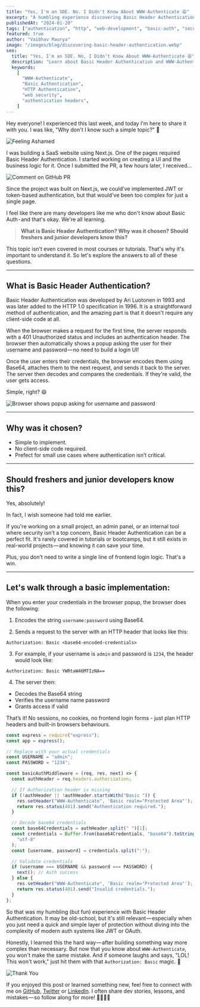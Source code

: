 ```yaml
---
title: "Yes, I'm an SDE. No. I Didn't Know About WWW-Authenticate 😩"
excerpt: "A humbling experience discovering Basic Header Authentication - the simple HTTP auth method that doesn't require any client-side code. Learn why every developer should know about WWW-Authenticate header."
publishedAt: "2024-01-20"
tags: ["authentication", "http", "web-development", "basic-auth", "security"]
featured: true
author: "Vaibhav Maurya"
image: "/images/blog/discovering-basic-header-authentication.webp"
seo:
  title: "Yes, I'm an SDE. No, I Didn't Know About WWW-Authenticate 😩"
  description: "Learn about Basic Header Authentication and WWW-Authenticate header - the simple HTTP auth method that doesn't require client-side code"
  keywords:
    [
      "WWW-Authenticate",
      "Basic Authentication",
      "HTTP Authentication",
      "web security",
      "authentication headers",
    ]
---
```


Hey everyone! I experienced this last week, and today I'm here to share it with you. I was like, "Why don't I know such a simple topic?" 🤯

![Feeling Ashamed](https://media2.dev.to/dynamic/image/width=800%2Cheight=%2Cfit=scale-down%2Cgravity=auto%2Cformat=auto/https%3A%2F%2Fdev-to-uploads.s3.amazonaws.com%2Fuploads%2Farticles%2Fedm4x461ra50an8my5zj.gif)

I was building a SaaS website using Next.js. One of the pages required Basic Header Authentication. I started working on creating a UI and the business logic for it. Once I submitted the PR, a few hours later, I received…

![Comment on GitHub PR](https://dev-to-uploads.s3.amazonaws.com/uploads/articles/b9wzxtz8h1eu0grpgv2h.png)

Since the project was built on Next.js, we could've implemented JWT or token-based authentication, but that would've been too complex for just a single page.

I feel like there are many developers like me who don't know about Basic Auth - and that's okay. We're all learning.

> **What is Basic Header Authentication? Why was it chosen? Should freshers and junior developers know this?**

This topic isn't even covered in most courses or tutorials. That's why it's important to understand it. So let's explore the answers to all of these questions.

---

## What is Basic Header Authentication?

Basic Header Authentication was developed by Ari Luotonen in 1993 and was later added to the HTTP 1.0 specification in 1996. It is a straightforward method of authentication, and the amazing part is that it doesn't require any client-side code at all.

When the browser makes a request for the first time, the server responds with a 401 Unauthorized status and includes an authentication header. The browser then automatically shows a popup asking the user for their username and password — no need to build a login UI!

Once the user enters their credentials, the browser encodes them using Base64, attaches them to the next request, and sends it back to the server. The server then decodes and compares the credentials. If they're valid, the user gets access.

Simple, right? 😄

![Browser shows popup asking for username and password](https://dev-to-uploads.s3.amazonaws.com/uploads/articles/er4ychr3msevmplrgktu.png)

---

## Why was it chosen?

- Simple to implement.
- No client-side code required.
- Prefect for small use cases where authentication isn’t critical.

---

## Should freshers and junior developers know this?

Yes, absolutely!

In fact, I wish someone had told me earlier.

If you're working on a small project, an admin panel, or an internal tool where security isn't a top concern, Basic Header Authentication can be a perfect fit. It's rarely covered in tutorials or bootcamps, but it still exists in real-world projects — and knowing it can save your time.

Plus, you don't need to write a single line of frontend login logic. That's a win.

---

## Let's walk through a basic implementation:

When you enter your credentials in the browser popup, the browser does the following:

1. Encodes the string `username:password` using Base64.

2. Sends a request to the server with an HTTP header that looks like this:

```
Authorization: Basic <base64-encoded-credentials>
```

3. For example, if your username is `admin` and password is `1234`, the header would look like:

```
Authorization: Basic YWRtaW46MTIzNA==
```

4. The server then:

- Decodes the Base64 string
- Verifies the username name password
- Grants access if valid

That’s it! No sessions, no cookies, no frontend login forms - just plan HTTP headers and built-in browsers behaviours.

```javascript
const express = require("express");
const app = express();

// Replace with your actual credentials
const USERNAME = "admin";
const PASSWORD = "1234";

const basicAuthMiddleware = (req, res, next) => {
  const authHeader = req.headers.authorization;

  // If Authorization header is missing
  if (!authHeader || !authHeader.startsWith("Basic ")) {
    res.setHeader("WWW-Authenticate", 'Basic realm="Protected Area"');
    return res.status(401).send("Authentication required.");
  }

  // Decode base64 credentials
  const base64Credentials = authHeader.split(" ")[1];
  const credentials = Buffer.from(base64Credentials, "base64").toString(
    "utf-8"
  );
  const [username, password] = credentials.split(":");

  // Validate credentials
  if (username === USERNAME && password === PASSWORD) {
    next(); // Auth success
  } else {
    res.setHeader("WWW-Authenticate", 'Basic realm="Protected Area"');
    return res.status(401).send("Invalid credentials.");
  }
};
```

So that was my humbling (but fun) experience with Basic Header Authentication. It may be old-school, but it's still relevant — especially when you just need a quick and simple layer of protection without diving into the complexity of modern auth systems like JWT or OAuth.

Honestly, I learned this the hard way — after building something way more complex than necessary. But now that you know about `WWW-Authenticate`, you won't make the same mistake. And if someone laughs and says, "LOL! This won't work," just hit them with that `Authorization: Basic` magic. 💪

![Thank You](https://dev-to-uploads.s3.amazonaws.com/uploads/articles/e7b6xk28unxahpask3xf.webp)

If you enjoyed this post or learned something new, feel free to connect with me on [GitHub](https://github.com/thevaibhavmaurya), [Twitter](https://www.x.com/hevaibhavmaurya/) or [LinkedIn](https://www.linkedin.com/in/thevaibhavmaurya/). I often share dev stories, lessons, and mistakes — so follow along for more! 🚀👨‍💻✨

